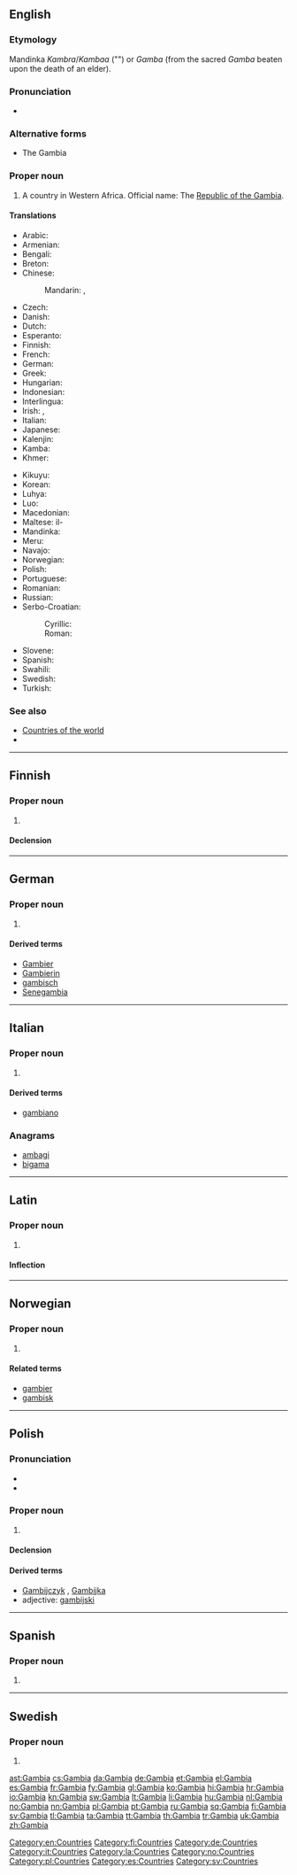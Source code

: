 ==English==

===Etymology===
Mandinka ''Kambra''/''Kambaa'' ("{{w|Gambia River}}") or {{w|Serer people|Serer}} ''Gamba'' (from the sacred ''Gamba'' beaten upon the death of an elder).

===Pronunciation===
* {{audio|En-us-Gambia.ogg|Audio (US)}}

===Alternative forms===
* The Gambia {{qualifier|dated}}

===Proper noun===
{{en-proper noun}}

# A country in Western Africa.  Official name: The [[Republic of the Gambia]].

====Translations====
{{trans-top|The Republic of The Gambia}}
* Arabic: {{t-|ar|غامبيا|f|tr=ghaambiya}}
* Armenian: {{t-|hy|Գամբիա|tr=Gambia}}
* Bengali: {{t-|bn|গাম্বিয়া}}
* Breton: {{t-|br|Gambia}}
* Chinese:
*: Mandarin: {{t-|cmn|岡比亞|sc=Hani}}, {{t-|cmn|冈比亚|tr=Gāngbǐyà|sc=Hani}}
* Czech: {{t+|cs|Gambie|f}}
* Danish: {{t+|da|Gambia}}
* Dutch: {{t+|nl|Gambia}}
* Esperanto: {{t-|eo|Gambio|xs=Esperanto}}
* Finnish: {{t+|fi|Gambia}}
* French: {{t+|fr|Gambie}}
* German: {{t+|de|Gambia}}
* Greek: {{t-|el|Γκάμπια|f|tr=Gámbia}}
* Hungarian: {{t+|hu|Gambia}}
* Indonesian: {{t-|id|Gambia|xs=Indonesian}}
* Interlingua: {{t-|ia|Gambia}}
* Irish: {{t-|ga|Gaimbia|f|alt=An Ghaimbia}}, {{t-|ga|Poblacht na Gaimbia|f}}
* Italian: {{t-|it|Gambia}}
* Japanese: {{t-|ja|ガンビア|tr=Ganbia}}
* Kalenjin: {{tø|kln|Gambia}}
* Kamba: {{tø|kam|Gambia}}
* Khmer: {{t-|km|ហ្គំប៊ី|tr=gom bi|sc=Khmr}}
{{trans-mid}}
* Kikuyu: {{tø|ki|Gambia}}
* Korean: {{t+|ko|감비아|tr=Gambia|sc=Hang}}
* Luhya: {{tø|luy|Gambia}}
* Luo: {{tø|luo|Gambia}}
* Macedonian: {{t+|mk|Гамбија|f|tr=Gámbija}}
* Maltese: il-{{t-|mt|Gambja}}
* Mandinka: {{tø|mnk|Kambiya|xs=Mandinka}}
* Meru: {{tø|mer|Gambia}}
* Navajo: {{tø|nv|Géémbiya}}
* Norwegian: {{t+|no|Gambia}}
* Polish: {{t+|pl|Gambia}}
* Portuguese: {{t+|pt|Gâmbia}}
* Romanian: {{t-|ro|Gambia|f}}
* Russian: {{t+|ru|Гамбия|f|tr=Gámbija}}
* Serbo-Croatian:
*: Cyrillic: {{t-|sh|Гамбија|f|sc=Cyrl}}
*: Roman: {{t-|sh|Gambija|f}}
* Slovene: {{t+|sl|Gambija|f}}
* Spanish: {{t+|es|Gambia|f}}
* Swahili: {{t+|sw|Gambia|xs=Swahili}}
* Swedish: {{t+|sv|Gambia}}
* Turkish: {{t+|tr|Gambiya}}
{{trans-bottom}}

===See also===
* [[Appendix:Countries of the world|Countries of the world]]
* {{pedialite}}

[[Category:en:Countries]]

----

==Finnish==
{{wikipedia|lang=fi}}

===Proper noun===
{{fi-proper noun}}

# {{l|en|Gambia}}

====Declension====
{{fi-decl-kulkija|Gambi|nopl=1}}

[[Category:fi:Countries]]

----

==German==
{{wikipedia|lang=de}}

===Proper noun===
{{head|de|proper noun|g=n}}

# {{l|en|Gambia}}

====Derived terms====
* [[Gambier]]
* [[Gambierin]]
* [[gambisch]]
* [[Senegambia]]

[[Category:de:Countries]]

----

==Italian==
{{wikipedia|lang=it}}

===Proper noun===
{{it-proper noun|m}}

# {{l|en|Gambia}}

====Derived terms====
* [[gambiano]]

===Anagrams===
* [[ambagi#Italian|ambagi]]
* [[bigama#Italian|bigama]]

[[Category:it:Countries]]

----

==Latin==

===Proper noun===
{{la-proper noun|Gambia|Gambiae|Gambiae|f|first}}

# {{l|en|Gambia}}

====Inflection====
{{la-decl-1st-loc|Gambi}}

[[Category:la:Countries]]

----

==Norwegian==

===Proper noun===
{{head|no|proper noun}}

# {{l|en|Gambia}}

====Related terms====
* [[gambier]]
* [[gambisk]]

[[Category:no:Countries]]

----

==Polish==

===Pronunciation===
* {{IPA|/ˈɡambja/|lang=pl}}
* {{audio|Pl-Gambia.ogg|Audio}}

===Proper noun===
{{head|pl|proper noun|g=f}}

# {{l|en|Gambia}}

====Declension====
{{pl-decl-noun
|Gambia|Gambie
|Gambii|Gambii
|Gambii|Gambiom
|Gambię|Gambie
|Gambią|Gambiami
|Gambii|Gambiach
|Gambio|Gambie
}}

====Derived terms====
* [[Gambijczyk]] {{m}}, [[Gambijka]] {{f}}
* adjective: [[gambijski]]

[[Category:pl:Countries]]

----

==Spanish==

===Proper noun===
{{es-proper noun|f}}

# {{l|en|Gambia}}

[[Category:es:Countries]]

----

==Swedish==

===Proper noun===
{{head|sv|proper noun}}

# {{l|en|Gambia}}

[[Category:sv:Countries]]

[[ast:Gambia]]
[[cs:Gambia]]
[[da:Gambia]]
[[de:Gambia]]
[[et:Gambia]]
[[el:Gambia]]
[[es:Gambia]]
[[fr:Gambia]]
[[fy:Gambia]]
[[gl:Gambia]]
[[ko:Gambia]]
[[hi:Gambia]]
[[hr:Gambia]]
[[io:Gambia]]
[[kn:Gambia]]
[[sw:Gambia]]
[[lt:Gambia]]
[[li:Gambia]]
[[hu:Gambia]]
[[nl:Gambia]]
[[no:Gambia]]
[[nn:Gambia]]
[[pl:Gambia]]
[[pt:Gambia]]
[[ru:Gambia]]
[[sq:Gambia]]
[[fi:Gambia]]
[[sv:Gambia]]
[[tl:Gambia]]
[[ta:Gambia]]
[[tt:Gambia]]
[[th:Gambia]]
[[tr:Gambia]]
[[uk:Gambia]]
[[zh:Gambia]]